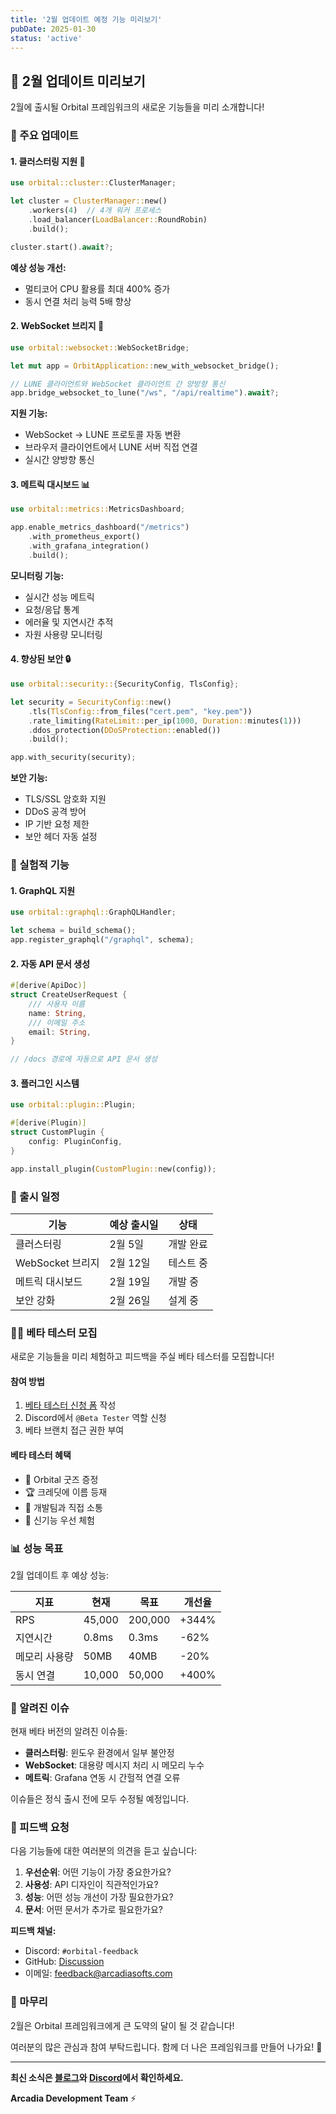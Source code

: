 ```yaml
---
title: '2월 업데이트 예정 기능 미리보기'
pubDate: 2025-01-30
status: 'active'
---
```


## 🔮 2월 업데이트 미리보기

2월에 출시될 Orbital 프레임워크의 새로운 기능들을 미리 소개합니다!

### 🎯 주요 업데이트

#### 1. 클러스터링 지원 🚀

```rust
use orbital::cluster::ClusterManager;

let cluster = ClusterManager::new()
    .workers(4)  // 4개 워커 프로세스
    .load_balancer(LoadBalancer::RoundRobin)
    .build();

cluster.start().await?;
```

**예상 성능 개선:**

- 멀티코어 CPU 활용률 최대 400% 증가
- 동시 연결 처리 능력 5배 향상

#### 2. WebSocket 브리지 🌉

```rust
use orbital::websocket::WebSocketBridge;

let mut app = OrbitApplication::new_with_websocket_bridge();

// LUNE 클라이언트와 WebSocket 클라이언트 간 양방향 통신
app.bridge_websocket_to_lune("/ws", "/api/realtime").await?;
```

**지원 기능:**

- WebSocket → LUNE 프로토콜 자동 변환
- 브라우저 클라이언트에서 LUNE 서버 직접 연결
- 실시간 양방향 통신

#### 3. 메트릭 대시보드 📊

```rust
use orbital::metrics::MetricsDashboard;

app.enable_metrics_dashboard("/metrics")
    .with_prometheus_export()
    .with_grafana_integration()
    .build();
```

**모니터링 기능:**

- 실시간 성능 메트릭
- 요청/응답 통계
- 에러율 및 지연시간 추적
- 자원 사용량 모니터링

#### 4. 향상된 보안 🔒

```rust
use orbital::security::{SecurityConfig, TlsConfig};

let security = SecurityConfig::new()
    .tls(TlsConfig::from_files("cert.pem", "key.pem"))
    .rate_limiting(RateLimit::per_ip(1000, Duration::minutes(1)))
    .ddos_protection(DDoSProtection::enabled())
    .build();

app.with_security(security);
```

**보안 기능:**

- TLS/SSL 암호화 지원
- DDoS 공격 방어
- IP 기반 요청 제한
- 보안 헤더 자동 설정

### 🧪 실험적 기능

#### 1. GraphQL 지원

```rust
use orbital::graphql::GraphQLHandler;

let schema = build_schema();
app.register_graphql("/graphql", schema);
```

#### 2. 자동 API 문서 생성

```rust
#[derive(ApiDoc)]
struct CreateUserRequest {
    /// 사용자 이름
    name: String,
    /// 이메일 주소
    email: String,
}

// /docs 경로에 자동으로 API 문서 생성
```

#### 3. 플러그인 시스템

```rust
use orbital::plugin::Plugin;

#[derive(Plugin)]
struct CustomPlugin {
    config: PluginConfig,
}

app.install_plugin(CustomPlugin::new(config));
```

### 📅 출시 일정

| 기능             | 예상 출시일 | 상태      |
| ---------------- | ----------- | --------- |
| 클러스터링       | 2월 5일     | 개발 완료 |
| WebSocket 브리지 | 2월 12일    | 테스트 중 |
| 메트릭 대시보드  | 2월 19일    | 개발 중   |
| 보안 강화        | 2월 26일    | 설계 중   |

### 🧑‍💻 베타 테스터 모집

새로운 기능들을 미리 체험하고 피드백을 주실 베타 테스터를 모집합니다!

#### 참여 방법

1. [베타 테스터 신청 폼](https://forms.gle/orbital-beta) 작성
2. Discord에서 `@Beta Tester` 역할 신청
3. 베타 브랜치 접근 권한 부여

#### 베타 테스터 혜택

- 🎁 Orbital 굿즈 증정
- 🏆 크레딧에 이름 등재
- 💬 개발팀과 직접 소통
- 🚀 신기능 우선 체험

### 📊 성능 목표

2월 업데이트 후 예상 성능:

| 지표          | 현재   | 목표    | 개선율 |
| ------------- | ------ | ------- | ------ |
| RPS           | 45,000 | 200,000 | +344%  |
| 지연시간      | 0.8ms  | 0.3ms   | -62%   |
| 메모리 사용량 | 50MB   | 40MB    | -20%   |
| 동시 연결     | 10,000 | 50,000  | +400%  |

### 🐛 알려진 이슈

현재 베타 버전의 알려진 이슈들:

- **클러스터링**: 윈도우 환경에서 일부 불안정
- **WebSocket**: 대용량 메시지 처리 시 메모리 누수
- **메트릭**: Grafana 연동 시 간헐적 연결 오류

이슈들은 정식 출시 전에 모두 수정될 예정입니다.

### 💬 피드백 요청

다음 기능들에 대한 여러분의 의견을 듣고 싶습니다:

1. **우선순위**: 어떤 기능이 가장 중요한가요?
2. **사용성**: API 디자인이 직관적인가요?
3. **성능**: 어떤 성능 개선이 가장 필요한가요?
4. **문서**: 어떤 문서가 추가로 필요한가요?

**피드백 채널:**

- Discord: `#orbital-feedback`
- GitHub: [Discussion](https://github.com/arcadiasofts/orbital/discussions)
- 이메일: feedback@arcadiasofts.com

### 🎉 마무리

2월은 Orbital 프레임워크에게 큰 도약의 달이 될 것 같습니다!

여러분의 많은 관심과 참여 부탁드립니다. 함께 더 나은 프레임워크를 만들어 나가요! 🚀

---

**최신 소식은 [블로그](/blog)와 [Discord](https://discord.gg/arcadia)에서 확인하세요.**

**Arcadia Development Team** ⚡
